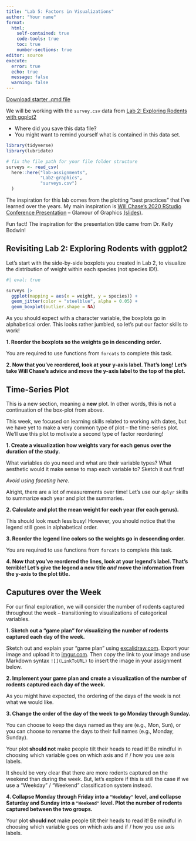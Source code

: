 ```yaml
---
title: "Lab 5: Factors in Visualizations"
author: "Your name"
format: 
  html:
    self-contained: true
    code-tools: true
    toc: true
    number-sections: true
editor: source
execute: 
  error: true
  echo: true
  message: false
  warning: false
---
```


[Download starter .qmd file](lab5-factors-in-visualizations.qmd)

We will be working with the `survey.csv` data from [Lab 2: Exploring Rodents with ggplot2](https://earobinson95.github.io/stat331-calpoly/lab-assignments/Lab2-graphics/lab2-exploring-rodents-with-ggplot2.html)

+ Where did you save this data file?
+ You might want to remind yourself what is contained in this data set.

```r
library(tidyverse)
library(lubridate)

# fix the file path for your file folder structure
surveys <- read_csv(
  here::here("lab-assignments", 
             "Lab2-graphics", 
             "surveys.csv")
  )
```

The inspiration for this lab comes from the plotting "best practices" that I've learned over the years. My main inspiration is [Will Chase's 2020 RStudio Conference Presentation](https://www.youtube.com/watch?v=h5cTacaWE6I) -- Glamour of Graphics [(slides)](https://www.williamrchase.com/slides/assets/player/KeynoteDHTMLPlayer.html#0).

::: callout-note
Fun fact! The inspiration for the presentation title came from Dr. Kelly Bodwin!
:::

## Revisiting Lab 2: Exploring Rodents with ggplot2

Let's start with the side-by-side boxplots you created in Lab 2, to visualize the distribution of weight within each species (not species ID!).

```r
#| eval: true

surveys |> 
  ggplot(mapping = aes(x = weight, y = species)) + 
  geom_jitter(color = "steelblue", alpha = 0.05) + 
  geom_boxplot(outlier.shape = NA)
```

As you should expect with a character variable, the boxplots go in alphabetical order. This looks rather jumbled, so let's put our factor skills to work!

**1. Reorder the boxplots so the weights go in descending order.**

::: callout-caution
You are required to use functions from `forcats` to complete this task.
:::

**2. Now that you've reordered, look at your y-axis label. That's long! Let's take Will Chase's advice and move the y-axis label to the top of the plot.**

## Time-Series Plot

::: callout-warning
This is a new section, meaning a **new** plot. In other words, this is not a continuation of the box-plot from above.
:::

This week, we focused on learning skills related to working with dates, but we have yet to make a very common type of plot -- the time-series plot. We'll use this plot to motivate a second type of factor reordering!

**1. Create a visualization how weights vary for each genus over the duration of the study.**

::: callout-tip
What variables do you need and what are their variable types? What aesthetic would it make sense to map each variable to? Sketch it out first!

*Avoid using faceting here.*
:::

Alright, there are a lot of measurements over time! Let's use our `dplyr` skills to summarize each year and plot the summaries.

**2. Calculate and plot the mean weight for each year (for each genus).**

This should look much less busy! However, you should notice that the legend still goes in alphabetical order.

**3. Reorder the legend line colors so the weights go in descending order.**

::: callout-caution
You are required to use functions from `forcats` to complete this task.
:::

**4. Now that you've reordered the lines, look at your legend's label. That's terrible! Let's give the legend a new title *and* move the information from the y-axis to the plot title.**

## Caputures over the Week

For our final exploration, we will consider the number of rodents captured throughout the week -- transitioning to visualizations of categorical variables.

**1. Sketch out a "game plan" for visualizing the number of rodents captured each day of the week.**

::: callout-note
Sketch out and explain your "game plan" using [excalidraw.com](https://excalidraw.com/). Export your image and upload it to [imgur.com](https://imgur.com/). Then copy the link to your image and use Markdown syntax `![](LinkToURL)` to insert the image in your assignment below.
:::

**2. Implement your game plan and create a visualization of the number of rodents captured each day of the week.**

As you might have expected, the ordering of the days of the week is not what we would like.

**3. Change the order of the day of the week to go Monday through Sunday.**

::: callout-note
You can choose to keep the days named as they are (e.g., Mon, Sun), or you can choose to rename the days to their full names (e.g., Monday, Sunday).
:::

::: callout-warning
Your plot **should not** make people tilt their heads to read it! Be mindful in choosing which variable goes on which axis and if / how you use axis labels.
:::


It should be very clear that there are more rodents captured on the weekend than during the week. But, let's explore if this is still the case if we use a "Weekday" / "Weekend" classification system instead.

**4. Collapse Monday through Friday into a `"Weekday"` level, and collapse Saturday and Sunday into a `"Weekend"` level. Plot the number of rodents captured between the two groups.**

::: callout-warning
Your plot **should not** make people tilt their heads to read it! Be mindful in choosing which variable goes on which axis and if / how you use axis labels.
:::
